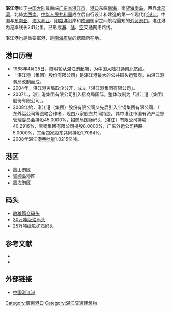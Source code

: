 {{Infobox Port
|name=湛江港
|country={{PRC}}
|location=[[广东省|广东省]][[湛江市|湛江市]]
|locode=CNZNG<ref name="unlocode">{{Cite web|title=UNLOCODE (CN) - CHINA|url=https://service.unece.org/trade/locode/cn.htm|access-date=2021-09-09|work=service.unece.org|archive-date=2021-06-09|archive-url=https://web.archive.org/web/20210609211532/https://service.unece.org/trade/locode/cn.htm|dead-url=no}}</ref>
|image=1965-3_1965年_广东湛江港.jpg
|caption=1965年的广东湛江港
}}
'''湛江港'''位于[[中国大陆|中国大陆]]最南端[[广东省|广东省]][[湛江市|湛江市]]，[[港口|港口]]东临[[南海|南海]]，南望[[海南岛|海南岛]]，西靠[[北部湾|北部湾]]，北倚[[大西南|大西南]]。[[中华人民共和国|中华人民共和国]]成立后自行设计和建造的第一个现代化[[港口|港口]]，中国与[[东南亚|东南亚]]、[[澳大利亚|澳大利亚]]、[[印度洋|印度洋]]沿岸和[[欧洲|欧洲]]国家之间航程最短的[[外贸|外贸]][[港口|港口]]。湛江港内港岸线长241公里，已形成[[海|海]]、[[陆|陆]]、[[空|空]]交通网络路线。

湛江港也是重要軍港，是[[南海艦隊|南海艦隊]]的總部所在地。

== 港口历程 ==
*1968年4月25日，黎明轮从湛江港起航，为中国大陆[[打通南北航线|打通南北航线]]。
*「湛江港（集团）股份有限公司」是湛江港最大的公共码头运营商，由湛江港务局改制而成。
*2004年，湛江港务局政企分开，成立「湛江港集团有限公司」。
*2007年，湛江港集团有限公司引入招商局国际，整体改制为「湛江港（集团）股份有限公司」。
*2008年始，湛江港（集团）股份有限公司又先后引入宝钢集团有限公司、广东外运公司等战略合作者，现由八家股东共同持股。其中湛江市国有资产监督管理委员会持股45.0000%，招商局国际码头（湛江）有限公司持股40.2916%，宝钢集团有限公司持股8.0000%，广东外运公司持股5.0000%，其余四家股东共同持股1.7084%。
*2008年湛江港[[吞吐量|吞吐量]]1.0215亿吨。

== 港区 ==
*[[霞山区|霞山]]港区
*[[调顺岛|调顺岛]]港区
*[[霞海|霞海]]港区

== 码头 ==
*[[散粮筒仓码头|散粮筒仓码头]]
*[[30万吨级油码头|30万吨级油码头]]
*[[25万吨级铁矿石码头|25万吨级铁矿石码头]]

==参考文献==
<references/>
<div class="references-small">
*{{cite web| url =http://www.zjport.com/Main?doMain=Articlelist&action=publist&SubjectID=01| title =港口概况| work =中国湛江港官方网| publisher =| author =| accessdate =2009-05-03| deadurl =yes| archiveurl =https://web.archive.org/web/20080516095719/http://www.zjport.com/Main?doMain=Articlelist&action=publist&SubjectID=01| archivedate =2008-05-16}}
*{{cite web| url =http://www.56ae.com/news/shownew/1860.html| title =湛江港港口吞吐量首次突破1亿吨大关| work =国际物流设备技术网| publisher =| author =| accessdate =2009-05-03| archive-date =2014-08-29| archive-url =https://web.archive.org/web/20140829192632/http://www.56ae.com/news/shownew/1860.html| dead-url =yes}}

== 外部链接 ==
*[https://web.archive.org/web/20090410190815/http://www.zjport.com/index.jsp  中国湛江港]
{{中华人民共和国港口}}

[[Category:廣東港口|Category:廣東港口]]
[[Category:湛江交通建筑物|Category:湛江交通建筑物]]